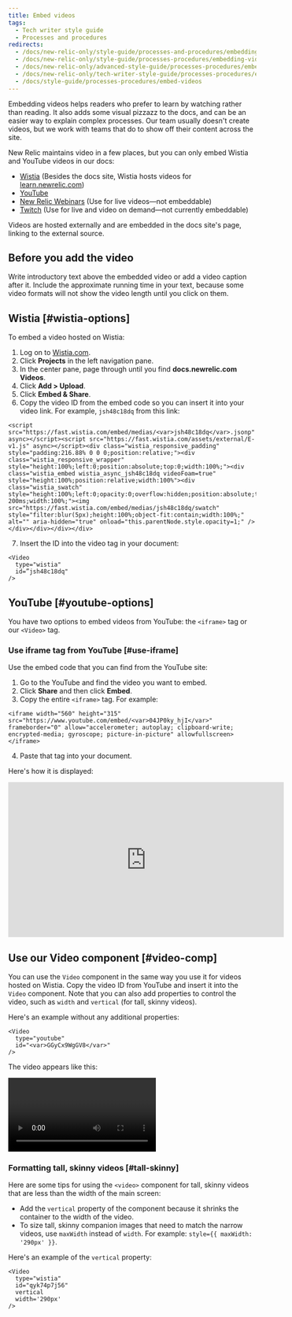 ```yaml
---
title: Embed videos
tags:
  - Tech writer style guide
  - Processes and procedures
redirects:
  - /docs/new-relic-only/style-guide/processes-and-procedures/embedding-videos
  - /docs/new-relic-only/style-guide/processes-procedures/embedding-videos
  - /docs/new-relic-only/advanced-style-guide/processes-procedures/embedding-videos
  - /docs/new-relic-only/tech-writer-style-guide/processes-procedures/embedding-videos
  - /docs/style-guide/processes-procedures/embed-videos
---
```


Embedding videos helps readers who prefer to learn by watching rather than reading. It also adds some visual pizzazz to the docs, and can be an easier way to explain complex processes. Our team usually doesn't create videos, but we work with teams that do to show off their content across the site.

New Relic maintains video in a few places, but you can only embed Wistia and YouTube videos in our docs:

* [Wistia](https://wistia.com/) (Besides the docs site, Wistia hosts videos for [learn.newrelic.com](https://learn.newrelic.com/))
* [YouTube](https://www.youtube.com/c/NewRelicInc)
* [New Relic Webinars](https://newrelic.com/resources/webinars) (Use for live videos&#8212;not embeddable)
* [Twitch](https://www.twitch.tv/new_relic) (Use for live and video on demand&#8212;not currently embeddable)

Videos are hosted externally and are embedded in the docs site's page, linking to the external source.

## Before you add the video 

Write introductory text above the embedded video or add a video caption after it. Include the approximate running time in your text, because some video formats will not show the video length until you click on them.

## Wistia [#wistia-options]

To embed a video hosted on Wistia:

1. Log on to [Wistia.com](https://wistia.com).
2. Click **Projects** in the left navigation pane.
3. In the center pane, page through until you find **docs.newrelic.com Videos**.
4. Click **Add > Upload**.
5. Click **Embed &#38; Share**.
6. Copy the video ID from the embed code so you can insert it into your video link. For example, `jsh48c18dq` from this link:

  ```
  <script src="https://fast.wistia.com/embed/medias/<var>jsh48c18dq</var>.jsonp" async></script><script src="https://fast.wistia.com/assets/external/E-v1.js" async></script><div class="wistia_responsive_padding" style="padding:216.88% 0 0 0;position:relative;"><div class="wistia_responsive_wrapper" style="height:100%;left:0;position:absolute;top:0;width:100%;"><div class="wistia_embed wistia_async_jsh48c18dq videoFoam=true" style="height:100%;position:relative;width:100%"><div class="wistia_swatch" style="height:100%;left:0;opacity:0;overflow:hidden;position:absolute;top:0;transition:opacity 200ms;width:100%;"><img src="https://fast.wistia.com/embed/medias/jsh48c18dq/swatch" style="filter:blur(5px);height:100%;object-fit:contain;width:100%;" alt="" aria-hidden="true" onload="this.parentNode.style.opacity=1;" /></div></div></div></div>
  ```
7. Insert the ID into the video tag in your document:

  ```
  <Video
    type="wistia"
    id=”jsh48c18dq"
  />
  ```

## YouTube  [#youtube-options] 

You have two options to embed videos from YouTube: the `<iframe>` tag or our `<Video>` tag.

### Use iframe tag from YouTube [#use-iframe]

Use the embed code that you can find from the YouTube site:

1. Go to the YouTube and find the video you want to embed.
2. Click **Share** and then click **Embed**.
3. Copy the entire `<iframe>` tag. For example:

  ```
  <iframe width="560" height="315" src="https://www.youtube.com/embed/<var>04JP0ky_hjI</var>" frameborder="0" allow="accelerometer; autoplay; clipboard-write; encrypted-media; gyroscope; picture-in-picture" allowfullscreen></iframe>
  ```
4. Paste that tag into your document.

Here's how it is displayed:

<iframe width="560" height="315" src="https://www.youtube.com/embed/04JP0ky_hjI" frameborder="0" allow="accelerometer; autoplay; clipboard-write; encrypted-media; gyroscope; picture-in-picture" allowfullscreen></iframe>


## Use our Video component [#video-comp]

You can use the `Video` component in the same way you use it for videos hosted on Wistia. Copy the video ID from YouTube and insert it into the `Video` component. Note that you can also add properties to control the video, such as `width` and `vertical` (for tall, skinny videos).

Here's an example without any additional properties:
```
<Video
  type="youtube"
  id="<var>GGyCx9WgGV8</var>"
/>
```
The video appears like this:

<Video
  type="youtube"
  id="GGyCx9WgGV8"
/>

### Formatting tall, skinny videos [#tall-skinny]

Here are some tips for using the `<video>` component for tall, skinny videos that are less than the width of the main screen:

* Add the `vertical` property of the component because it shrinks the container to the width of the video.
* To size tall, skinny companion images that need to match the narrow videos, use `maxWidth` instead of `width`. For example: `style={{ maxWidth: '290px' }}`.

Here's an example of the `vertical` property:

```
<Video
  type="wistia"
  id="qyk74p7j56"
  vertical
  width='290px'
/>
```

